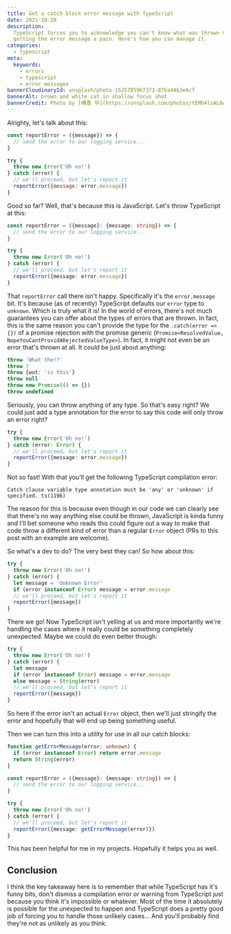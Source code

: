 ```yaml
---
title: Get a catch block error message with TypeScript
date: 2021-10-28
description:
  TypeScript forces you to acknowledge you can't know what was thrown making
  getting the error message a pain. Here's how you can manage it.
categories:
  - typescript
meta:
  keywords:
    - errors
    - typescript
    - error messages
bannerCloudinaryId: unsplash/photo-1525785967371-87ba44b3e6cf
bannerAlt: brown and white cat in shallow focus shot
bannerCredit: Photo by [傅甬 华](https://unsplash.com/photos/tEMU4lzAL0w)
---
```


Alrighty, let's talk about this:

```js
const reportError = ({message}) => {
  // send the error to our logging service...
}

try {
  throw new Error('Oh no!')
} catch (error) {
  // we'll proceed, but let's report it
  reportError({message: error.message})
}
```

Good so far? Well, that's because this is JavaScript. Let's throw TypeScript at
this:

```ts lines=9
const reportError = ({message}: {message: string}) => {
  // send the error to our logging service...
}

try {
  throw new Error('Oh no!')
} catch (error) {
  // we'll proceed, but let's report it
  reportError({message: error.message})
}
```

That `reportError` call there isn't happy. Specifically it's the `error.message`
bit. It's because (as of recently) TypeScript defaults our `error` type to
`unknown`. Which is truly what it is! In the world of errors, there's not much
guarantees you can offer about the types of errors that are thrown. In fact,
this is the same reason you can't provide the type for the `.catch(error => {})`
of a promise rejection with the promise generic
(`Promise<ResolvedValue, NopeYouCantProvidARejectedValueType>`). In fact, it
might not even be an error that's thrown at all. It could be just about
anything:

```ts
throw 'What the!?'
throw 7
throw {wut: 'is this'}
throw null
throw new Promise(() => {})
throw undefined
```

Seriously, you can throw anything of any type. So that's easy right? We could
just add a type annotation for the error to say this code will only throw an
error right?

```ts lines=3
try {
  throw new Error('Oh no!')
} catch (error: Error) {
  // we'll proceed, but let's report it
  reportError({message: error.message})
}
```

Not so fast! With that you'll get the following TypeScript compilation error:

```
Catch clause variable type annotation must be 'any' or 'unknown' if specified. ts(1196)
```

The reason for this is because even though in our code we can clearly see that
there's no way anything else could be thrown, JavaScript is kinda funny and I'll
bet someone who reads this could figure out a way to make that code throw a
different kind of error than a regular `Error` object (PRs to this post with an
example are welcome).

So what's a dev to do? The very best they can! So how about this:

```ts lines=4-5,7
try {
  throw new Error('Oh no!')
} catch (error) {
  let message = 'Unknown Error'
  if (error instanceof Error) message = error.message
  // we'll proceed, but let's report it
  reportError({message})
}
```

There we go! Now TypeScript isn't yelling at us and more importantly we're
handling the cases where it really could be something completely unexpected.
Maybe we could do even better though:

```ts lines=4,6
try {
  throw new Error('Oh no!')
} catch (error) {
  let message
  if (error instanceof Error) message = error.message
  else message = String(error)
  // we'll proceed, but let's report it
  reportError({message})
}
```

So here if the error isn't an actual `Error` object, then we'll just stringify
the error and hopefully that will end up being something useful.

Then we can turn this into a utility for use in all our catch blocks:

```ts lines=1-4,14
function getErrorMessage(error: unknown) {
  if (error instanceof Error) return error.message
  return String(error)
}

const reportError = ({message}: {message: string}) => {
  // send the error to our logging service...
}

try {
  throw new Error('Oh no!')
} catch (error) {
  // we'll proceed, but let's report it
  reportError({message: getErrorMessage(error)})
}
```

This has been helpful for me in my projects. Hopefully it helps you as well.

## Conclusion

I think the key takeaway here is to remember that while TypeScript has it's
funny bits, don't dismiss a compilation error or warning from TypeScript just
because you think it's impossible or whatever. Most of the time it absolutely is
possible for the unexpected to happen and TypeScript does a pretty good job of
forcing you to handle those unlikely cases... And you'll probably find they're
not as unlikely as you think.
